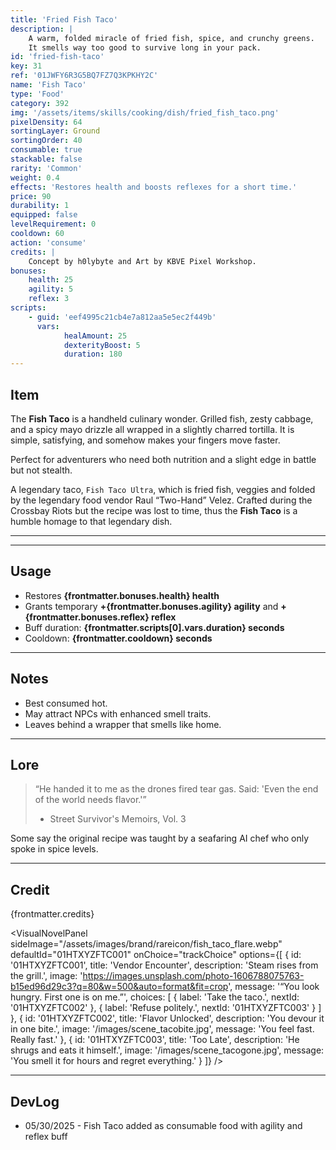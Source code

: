 ```yaml
---
title: 'Fried Fish Taco'
description: |
    A warm, folded miracle of fried fish, spice, and crunchy greens. 
    It smells way too good to survive long in your pack.
id: 'fried-fish-taco'
key: 31
ref: '01JWFY6R3G5BQ7FZ7Q3KPKHY2C'
name: 'Fish Taco'
type: 'Food'
category: 392
img: '/assets/items/skills/cooking/dish/fried_fish_taco.png'
pixelDensity: 64
sortingLayer: Ground
sortingOrder: 40
consumable: true
stackable: false
rarity: 'Common'
weight: 0.4
effects: 'Restores health and boosts reflexes for a short time.'
price: 90
durability: 1
equipped: false
levelRequirement: 0
cooldown: 60
action: 'consume'
credits: |
    Concept by h0lybyte and Art by KBVE Pixel Workshop.
bonuses:
    health: 25
    agility: 5
    reflex: 3
scripts:
    - guid: 'eef4995c21cb4e7a812aa5e5ec2f449b'
      vars:
            healAmount: 25
            dexterityBoost: 5
            duration: 180
---
```



## Item

The **Fish Taco** is a handheld culinary wonder.
Grilled fish, zesty cabbage, and a spicy mayo drizzle all wrapped in a slightly charred tortilla.
It is simple, satisfying, and somehow makes your fingers move faster.

Perfect for adventurers who need both nutrition and a slight edge in battle but not stealth.


A legendary taco, `Fish Taco Ultra`, which is fried fish, veggies and folded by the legendary food vendor Raul “Two-Hand” Velez.
Crafted during the Crossbay Riots but the recipe was lost to time, thus the **Fish Taco** is a humble homage to that legendary dish.

---

<ItemDBPanel data={frontmatter} />

---

## Usage

- Restores **{frontmatter.bonuses.health} health**  
- Grants temporary **+{frontmatter.bonuses.agility} agility** and **+{frontmatter.bonuses.reflex} reflex**  
- Buff duration: **{frontmatter.scripts[0].vars.duration} seconds**  
- Cooldown: **{frontmatter.cooldown} seconds**

---

## Notes

- Best consumed hot.  
- May attract NPCs with enhanced smell traits.  
- Leaves behind a wrapper that smells like home.

---

## Lore

> “He handed it to me as the drones fired tear gas. Said: 'Even the end of the world needs flavor.'”  
> - Street Survivor's Memoirs, Vol. 3

Some say the original recipe was taught by a seafaring AI chef who only spoke in spice levels.

---

## Credit

{frontmatter.credits}

<VisualNovelPanel
  sideImage="/assets/images/brand/rareicon/fish_taco_flare.webp"
  defaultId="01HTXYZFTC001"
  onChoice="trackChoice"
  options={[
    {
      id: '01HTXYZFTC001',
      title: 'Vendor Encounter',
      description: 'Steam rises from the grill.',
      image: 'https://images.unsplash.com/photo-1606788075763-b15ed96d29c3?q=80&w=500&auto=format&fit=crop',
      message: '“You look hungry. First one is on me.”',
      choices: [
        { label: 'Take the taco.', nextId: '01HTXYZFTC002' },
        { label: 'Refuse politely.', nextId: '01HTXYZFTC003' }
      ]
    },
    {
      id: '01HTXYZFTC002',
      title: 'Flavor Unlocked',
      description: 'You devour it in one bite.',
      image: '/images/scene_tacobite.jpg',
      message: 'You feel fast. Really fast.'
    },
    {
      id: '01HTXYZFTC003',
      title: 'Too Late',
      description: 'He shrugs and eats it himself.',
      image: '/images/scene_tacogone.jpg',
      message: 'You smell it for hours and regret everything.'
    }
  ]}
/>

---

## DevLog

- 05/30/2025 - Fish Taco added as consumable food with agility and reflex buff
